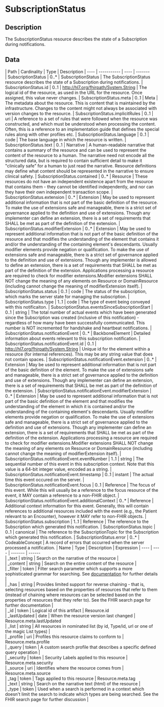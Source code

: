 
  # SubscriptionStatus
 ## Description 
 The SubscriptionStatus resource describes the state of a Subscription during notifications. 

  ## Data
  <Tabs> <TabItem value="structure" label="Structure">
   | Path | Cardinality | Type | Description
  | ---- | ----------- | ---- | -------  
 | SubscriptionStatus | 0..* | SubscriptionStatus | The SubscriptionStatus resource describes the state of a Subscription during notifications. 
 | SubscriptionStatus.id | 0..1 | http://hl7.org/fhirpath/System.String | The logical id of the resource, as used in the URL for the resource. Once assigned, this value never changes. 
 | SubscriptionStatus.meta | 0..1 | Meta | The metadata about the resource. This is content that is maintained by the infrastructure. Changes to the content might not always be associated with version changes to the resource. 
 | SubscriptionStatus.implicitRules | 0..1 | uri | A reference to a set of rules that were followed when the resource was constructed, and which must be understood when processing the content. Often, this is a reference to an implementation guide that defines the special rules along with other profiles etc. 
 | SubscriptionStatus.language | 0..1 | code | The base language in which the resource is written. 
 | SubscriptionStatus.text | 0..1 | Narrative | A human-readable narrative that contains a summary of the resource and can be used to represent the content of the resource to a human. The narrative need not encode all the structured data, but is required to contain sufficient detail to make it "clinically safe" for a human to just read the narrative. Resource definitions may define what content should be represented in the narrative to ensure clinical safety. 
 | SubscriptionStatus.contained | 0..* | Resource | These resources do not have an independent existence apart from the resource that contains them - they cannot be identified independently, and nor can they have their own independent transaction scope. 
 | SubscriptionStatus.extension | 0..* | Extension | May be used to represent additional information that is not part of the basic definition of the resource. To make the use of extensions safe and manageable, there is a strict set of governance  applied to the definition and use of extensions. Though any implementer can define an extension, there is a set of requirements that SHALL be met as part of the definition of the extension. 
 | SubscriptionStatus.modifierExtension | 0..* | Extension | May be used to represent additional information that is not part of the basic definition of the resource and that modifies the understanding of the element that contains it and/or the understanding of the containing element's descendants. Usually modifier elements provide negation or qualification. To make the use of extensions safe and manageable, there is a strict set of governance applied to the definition and use of extensions. Though any implementer is allowed to define an extension, there is a set of requirements that SHALL be met as part of the definition of the extension. Applications processing a resource are required to check for modifier extensions.Modifier extensions SHALL NOT change the meaning of any elements on Resource or DomainResource (including cannot change the meaning of modifierExtension itself). 
 | SubscriptionStatus.status | 0..1 | code | The status of the subscription, which marks the server state for managing the subscription. 
 | SubscriptionStatus.type | 1..1 | code | The type of event being conveyed with this notificaiton. 
 | SubscriptionStatus.eventsSinceSubscriptionStart | 0..1 | string | The total number of actual events which have been generated since the Subscription was created (inclusive of this notification) - regardless of how many have been successfully communicated.  This number is NOT incremented for handshake and heartbeat notifications. 
 | SubscriptionStatus.notificationEvent | 0..* | BackboneElement | Detailed information about events relevant to this subscription notification. 
 | SubscriptionStatus.notificationEvent.id | 0..1 | http://hl7.org/fhirpath/System.String | Unique id for the element within a resource (for internal references). This may be any string value that does not contain spaces. 
 | SubscriptionStatus.notificationEvent.extension | 0..* | Extension | May be used to represent additional information that is not part of the basic definition of the element. To make the use of extensions safe and manageable, there is a strict set of governance  applied to the definition and use of extensions. Though any implementer can define an extension, there is a set of requirements that SHALL be met as part of the definition of the extension. 
 | SubscriptionStatus.notificationEvent.modifierExtension | 0..* | Extension | May be used to represent additional information that is not part of the basic definition of the element and that modifies the understanding of the element in which it is contained and/or the understanding of the containing element's descendants. Usually modifier elements provide negation or qualification. To make the use of extensions safe and manageable, there is a strict set of governance applied to the definition and use of extensions. Though any implementer can define an extension, there is a set of requirements that SHALL be met as part of the definition of the extension. Applications processing a resource are required to check for modifier extensions.Modifier extensions SHALL NOT change the meaning of any elements on Resource or DomainResource (including cannot change the meaning of modifierExtension itself). 
 | SubscriptionStatus.notificationEvent.eventNumber | 1..1 | string | The sequential number of this event in this subscription context. Note that this value is a 64-bit integer value, encoded as a string. 
 | SubscriptionStatus.notificationEvent.timestamp | 0..1 | instant | The actual time this event occured on the server. 
 | SubscriptionStatus.notificationEvent.focus | 0..1 | Reference | The focus of this event. While this will usually be a reference to the focus resource of the event, it MAY contain a reference to a non-FHIR object. 
 | SubscriptionStatus.notificationEvent.additionalContext | 0..* | Reference | Additional context information for this event. Generally, this will contain references to additional resources included with the event (e.g., the Patient relevant to an Encounter), however it MAY refer to non-FHIR objects. 
 | SubscriptionStatus.subscription | 1..1 | Reference | The reference to the Subscription which generated this notification. 
 | SubscriptionStatus.topic | 0..1 | canonical | The reference to the SubscriptionTopic for the Subscription which generated this notification. 
 | SubscriptionStatus.error | 0..* | CodeableConcept | A record of errors that occurred when the server processed a notification. 
</TabItem>
 <TabItem value="searchparameter" label="Search Parameters">
   | Name | Type | Description  | Expression 
    | ---- | ---- | ------- | ------  
 | _text | string | Search on the narrative of the resource |   
 | _content | string | Search on the entire content of the resource |   
 | _filter | token | Filter search parameter which supports a more sophisticated grammar for searching. See [documentation](search_filter.html) for further details |   
 | _has | string | Provides limited support for reverse chaining - that is, selecting resources based on the properties of resources that refer to them (instead of chaining where resources can be selected based on the properties of resources that they refer to). See the FHIR search page for further documentation |   
 | _id | token | Logical id of this artifact | Resource.id  
 | _lastUpdated | date | When the resource version last changed | Resource.meta.lastUpdated  
 | _list | string | All resources in nominated list (by id, Type/id, url or one of the magic List types) |   
 | _profile | uri | Profiles this resource claims to conform to | Resource.meta.profile  
 | _query | token | A custom search profile that describes a specific defined query operation |   
 | _security | token | Security Labels applied to this resource | Resource.meta.security  
 | _source | uri | Identifies where the resource comes from | Resource.meta.source  
 | _tag | token | Tags applied to this resource | Resource.meta.tag  
 | _text | string | Search on the narrative text (html) of the resource |   
 | _type | token | Used when a search is performed in a context which doesn't limit the search to indicate which types are being searched. See the FHIR search page for further discussion |   

</TabItem>
</Tabs>